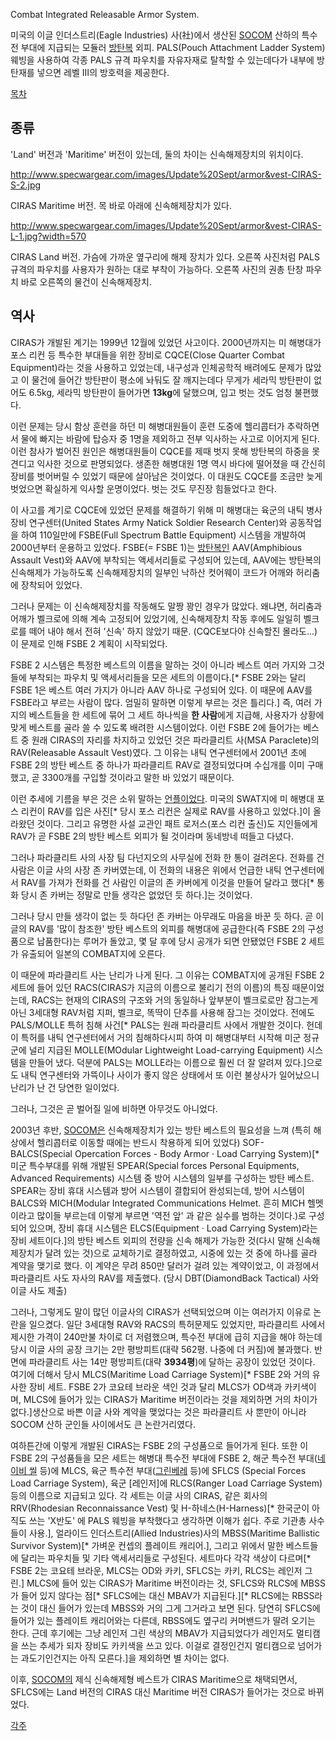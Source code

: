 Combat Integrated Releasable Armor System.

미국의 이글 인더스트리(Eagle Industries) 사(社)에서 생산된 [[SOCOM]] 산하의 특수전 부대에 지급되는 모듈러 [[방탄복]] 외피. PALS(Pouch Attachment Ladder System) 웨빙을 사용하여 각종 PALS 규격 파우치를 자유자재로 탈착할 수 있는데다가 내부에 방탄재를 넣으면 레벨 Ⅲ의 방호력을 제공한다.

[[목차]]

== 종류 ==

'Land' 버전과 'Maritime' 버전이 있는데, 둘의 차이는 신속해제장치의 위치이다. 

http://www.specwargear.com/images/Update%20Sept/armor&vest-CIRAS-S-2.jpg

CIRAS Maritime 버전. 목 바로 아래에 신속해제장치가 있다.

http://www.specwargear.com/images/Update%20Sept/armor&vest-CIRAS-L-1.jpg?width=570

CIRAS Land 버전. 가슴에 가까운 옆구리에 해제 장치가 있다. 오른쪽 사진처럼 PALS 규격의 파우치를 사용자가 원하는 대로 부착이 가능하다. 오른쪽 사진의 권총 탄창 파우치 바로 오른쪽의 물건이 신속해제장치.

== 역사 ==

CIRAS가 개발된 계기는 1999년 12월에 있었던 사고이다. 2000년까지는 미 해병대가 포스 리컨 등 특수한 부대들을 위한 장비로 CQCE(Close Quarter Combat Equipment)라는 것을 사용하고 있었는데, 내구성과 인체공학적 배려에도 문제가 많았고 이 물건에 들어간 방탄판이 평소에 놔둬도 잘 깨지는데다 무게가 세라믹 방탄판이 없어도 6.5kg, 세라믹 방탄판이 들어가면 '''13kg'''에 달했으며, 입고 벗는 것도 엄청 불편했다. 

이런 문제는 당시 함상 훈련을 하던 미 해병대원들이 훈련 도중에 헬리콥터가 추락하면서 물에 빠지는 바람에 탑승자 중 1명을 제외하고 전부 익사하는 사고로 이어지게 된다. 이런 참사가 벌어진 원인은 해병대원들이 CQCE를 제때 벗지 못해 방탄복의 하중을 못 견디고 익사한 것으로 판명되었다. 생존한 해병대원 1명 역시 바다에 떨어졌을 때 간신히 장비를 벗어버릴 수 있었기 때문에 살아남은 것이었다. 이 대원도 CQCE를 조금만 늦게 벗었으면 확실하게 익사할 운명이었다. 벗는 것도 무진장 힘들었다고 한다.

이 사고를 계기로 CQCE에 있었던 문제를 해결하기 위해 미 해병대는 육군의 내틱 병사 장비 연구센터(United States Army Natick Soldier Research Center)와 공동작업을 하여 110일만에 FSBE(Full Spectrum Battle Equipment) 시스템을 개발하여 2000년부터 운용하고 있었다. FSBE(= FSBE 1)는 [[방탄복]]인 AAV(Amphibious Assault Vest)와 AAV에 부착되는 액세서리들로 구성되어 있는데, AAV에는 방탄복의 신속해제가 가능하도록 신속해제장치의 일부인 낙하산 컷어웨이 코드가 어깨와 허리춤에 장착되어 있었다.

그러나 문제는 이 신속해제장치를 작동해도 말짱 꽝인 경우가 많았다. 왜냐면, 허리춤과 어깨가 벨크로에 의해 계속 고정되어 있었기에, 신속해제장치 작동 후에도 일일히 벨크로를 떼어 내야 해서 전혀 '신속' 하지 않았기 때문. (CQCE보다야 신속할진 몰라도...) 이 문제로 인해 FSBE 2 계획이 시작되었다.

FSBE 2 시스템은 특정한 베스트의 이름을 말하는 것이 아니라 베스트 여러 가지와 그것들에 부착되는 파우치 및 액세서리들을 모은 세트의 이름이다.[* FSBE 2와는 달리 FSBE 1은 베스트 여러 가지가 아니라 AAV 하나로 구성되어 있다. 이 때문에 AAV를 FSBE라고 부르는 사람이 많다. 엄밀히 말하면 이렇게 부르는 것은 틀리다.] 즉, 여러 가지의 베스트들을 한 세트에 묶어 그 세트 하나씩을 '''한 사람'''에게 지급해, 사용자가 상황에 맞게 베스트를 골라 쓸 수 있도록 배려한 시스템이었다. 이런 FSBE 2에 들어가는 베스트 중 원래 CIRAS의 자리를 차지하고 있었던 것은 파라클리트 사(MSA Paraclete)의 RAV(Releasable Assault Vest)였다. 그 이유는 내틱 연구센터에서 2001년 초에 FSBE 2의 방탄 베스트 중 하나가 파라클리트 RAV로 결정되었다며 수십개를 이미 구매했고, 곧 3300개를 구입할 것이라고 말한 바 있었기 때문이다.

이런 추세에 기름을 부은 것은 소위 말하는 [[언플]]이었다. 미국의 SWAT지에 미 해병대 포스 리컨이 RAV를 입은 사진[* 당시 포스 리컨은 실제로 RAV를 사용하고 있었다.]이 올라왔던 것이다. 그리고 유명한 사설 교관인 패트 로저스(포스 리컨 출신)도 지인들에게 RAV가 곧 FSBE 2의 방탄 베스트 외피가 될 것이라며 동네방네 떠들고 다녔다.

그러나 파라클리트 사의 사장 팀 다넌지오의 사무실에 전화 한 통이 걸려온다. 전화를 건 사람은 이글 사의 사장 존 카버였는데, 이 전화의 내용은 위에서 언급한 내틱 연구센터에서 RAV를 가져가 전화를 건 사람인 이글의 존 카버에게 이것을 만들어 달라고 했다[* 통화 당시 존 카버는 정말로 만들 생각은 없었던 듯 하다.]는 것이었다.
 
그러나 당시 만들 생각이 없는 듯 하다던 존 카버는 아무래도 마음을 바꾼 듯 하다. 곧 이글의 RAV를 '많이 참조한' 방탄 베스트의 외피를 해병대에 공급한다(즉 FSBE 2의 구성품으로 납품한다)는 루머가 돌았고, 몇 달 후에 당시 공개가 되면 안됐었던 FSBE 2 세트가 유출되어 일본의 COMBAT지에 오른다.
 
이 때문에 파라클리트 사는 난리가 나게 된다. 그 이유는 COMBAT지에 공개된 FSBE 2 세트에 들어 있던 RACS(CIRAS가 지금의 이름으로 불리기 전의 이름)의 특징 때문이었는데, RACS는 현재의 CIRAS의 구조와 거의 동일하나 앞부분이 벨크로로만 잠그는게 아닌 3세대형 RAV처럼 지퍼, 벨크로, 똑딱이 단추를 사용해 잠그는 것이었다. 전에도 PALS/MOLLE 특허 침해 사건[* PALS는 원래 파라클리트 사에서 개발한 것이다. 헌데 이 특허를 내틱 연구센터에서 거의 침해하다시피 하여 미 해병대부터 시작해 미군 정규군에 널리 지급된 MOLLE(MOdular Lightweight Load-carrying Equipment) 시스템을 만들어 냈다. 덕분에 PALS는 MOLLE라는 이름으로 훨씬 더 잘 알려져 있다.]으로도 내틱 연구센터와 가뜩이나 사이가 좋지 않은 상태에서 또 이런 불상사가 일어났으니 난리가 난 건 당연한 일이었다. 

그러나, 그것은 곧 벌어질 일에 비하면 아무것도 아니었다.

2003년 후반, [[SOCOM]]은 신속해제장치가 있는 방탄 베스트의 필요성을 느껴 (특히 해상에서 헬리콥터로 이동할 때에는 반드시 착용하게 되어 있었다) SOF-BALCS(Special Opercation Forces - Body Armor · Load Carrying System)[* 미군 특수부대를 위해 개발된 SPEAR(Special forces Personal Equipments, Advanced Requirements) 시스템 중 방어 시스템의 일부를 구성하는 방탄 베스트. SPEAR는 장비 휴대 시스템과 방어 시스템이 결합되어 완성되는데, 방어 시스템이 BALCS와 MICH(Modular Integrated Communications Helmet. 흔히 MICH 헬멧이라고 많이들 부르는데 이렇게 부르면 '역전 앞' 과 같은 실수를 범하는 것이다.)로 구성되어 있으며, 장비 휴대 시스템은 ELCS(Equipment · Load Carrying System)라는 장비 세트이다.]의 방탄 베스트 외피의 전량을 신속 해제가 가능한 것(다시 말해 신속해제장치가 달려 있는 것)으로 교체하기로 결정하였고, 시중에 있는 것 중에 하나를 골라 계약을 맺기로 했다. 이 계약은 무려 850만 달러가 걸려 있는 계약이었고, 이 과정에서 파라클리트 사도 자사의 RAV를 제출했다. (당시 DBT(DiamondBack Tactical) 사와 이글 사도 제출)

그러나, 그렇게도 말이 많던 이글사의 CIRAS가 선택되었으며 이는 여러가지 이유로 논란을 일으켰다. 일단 3세대형 RAV와 RACS의 특허문제도 있었지만, 파라클리트 사에서 제시한 가격이 240만불 차이로 더 저렴했으며, 특수전 부대에 급히 지급을 해야 하는데 당시 이글 사의 공장 크기는 2만 평방피트(대략 562평. 나중에 더 커짐)에 불과했다. 반면에 파라클리트 사는 14만 평방피트(대략 '''3934평''')에 달하는 공장이 있었던 것이다. 여기에 더해서 당시 MLCS(Maritime Load Carriage System)[* FSBE 2와 거의 유사한 장비 세트. FSBE 2가 코요테 브라운 색인 것과 달리 MLCS가 OD색과 카키색이며, MLCS에 들어가 있는 CIRAS가 Maritime 버전이라는 것을 제외하면 거의 차이가 없다.]생산으로 바쁜 이글 사와 계약을 맺었다는 것은 파라클리트 사 뿐만이 아니라 SOCOM 산하 군인들 사이에서도 큰 논란거리였다.

여하튼간에 이렇게 개발된 CIRAS는 FSBE 2의 구성품으로 들어가게 된다. 또한 이 FSBE 2의 구성품들을 모은 세트는 해병대 특수전 부대에 FSBE 2, 해군 특수전 부대([[네이비 씰]] 등)에 MLCS, 육군 특수전 부대([[그린베레]] 등)에 SFLCS (Special Forces Load Carriage System), 육군 [레인저]에 RLCS(Ranger Load Carriage System) 등의 이름으로 지급되고 있다. 각 세트는 이글 사의 CIRAS, 같은 회사의 RRV(Rhodesian Reconnaissance Vest) 및 H-하네스(H-Harness)[* 한국군이 아직도 쓰는 'X반도' 에 PALS 웨빙을 부착했다고 생각하면 이해가 쉽다. 주로 기관총 사수들이 사용.], 얼라이드 인더스트리(Allied Industries)사의 MBSS(Maritime Ballistic Survivor System)[* 가벼운 컨셉의 플레이트 캐리어.], 그리고 위에서 말한 베스트들에 달리는 파우치들 및 기타 액세서리들로 구성된다. 세트마다 각각 색상이 다르며[* FSBE 2는 코요테 브라운, MLCS는 OD와 카키, SFLCS는 카키, RLCS는 레인저 그린.] MLCS에 들어 있는 CIRAS가 Maritime 버전이라는 것, SFLCS와 RLCS에 MBSS가 들어 있지 않다는 점[* SFLCS에는 대신 MBAV가 지급된다.][* RLCS에는 RBSS라는 것이 대신 들어가 있는데 MBSS와 거의 그게 그거라고 보면 된다. 당연히 SFLCS에 들어가 있는 플레이트 캐리어와는 다른데, RBSS에도 옆구리 커머밴드가 딸려 오기는 한다. 근데 후기에는 그냥 레인저 그린 색상의 MBAV가 지급되었다가 레인저도 멀티캠을 쓰는 추세가 되자 장비도 카키색을 쓰고 있다. 이걸로 결정인건지 멀티캠으로 넘어가는 과도기인건지는 아직 모른다.]을 제외하면 별 차이는 없다.

이후, [[SOCOM]]의 제식 신속해제형 베스트가 CIRAS Maritime으로 채택되면서, SFLCS에는 Land 버전의 CIRAS 대신 Maritime 버전 CIRAS가 들어가는 것으로 바뀌었다.

[[각주]]

